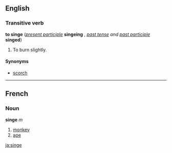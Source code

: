==English==
===Transitive verb===
'''to singe''' (''[[present participle]]'' '''singeing'''<!--sic-->, ''[[past tense]] and [[past participle]]'' '''singed''')

#To burn slightly.

====Synonyms====
*[[scorch]]

----
==French==
===Noun===
'''singe''' ''m''

#[[monkey]]
#[[ape]]
[[ja:singe]]